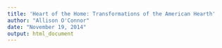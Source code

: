 ```yaml
---
title: 'Heart of the Home: Transformations of the American Hearth'
author: "Allison O'Connor"
date: "November 19, 2014"
output: html_document
---
```


